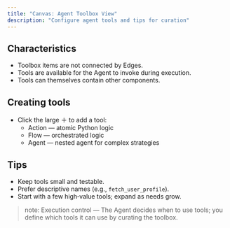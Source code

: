 ```yaml
---
title: "Canvas: Agent Toolbox View"
description: "Configure agent tools and tips for curation"
---
```


## Characteristics

- Toolbox items are not connected by Edges.
- Tools are available for the Agent to invoke during execution.
- Tools can themselves contain other components.

## Creating tools

- Click the large ＋ to add a tool:
  - Action — atomic Python logic
  - Flow — orchestrated logic
  - Agent — nested agent for complex strategies

## Tips

- Keep tools small and testable.
- Prefer descriptive names (e.g., `fetch_user_profile`).
- Start with a few high‑value tools; expand as needs grow.

> note: Execution control — The Agent decides when to use tools; you define which tools it can use by curating the toolbox.
